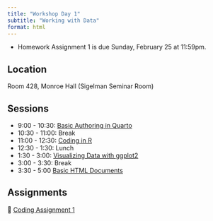 ```yaml
---
title: "Workshop Day 1"
subtitle: "Working with Data"
format: html
---
```


::: {.callout-important}
- Homework Assignment 1 is due Sunday, February 25 at 11:59pm.
:::

## Location

Room 428, Monroe Hall (Sigelman Seminar Room)

## Sessions

- 9:00 - 10:30: [Basic Authoring in Quarto]()
- 10:30 - 11:00: Break
- 11:00 - 12:30: [Coding in R]()
- 12:30 - 1:30: Lunch
- 1:30 - 3:00: [Visualizing Data with ggplot2]()
- 3:00 - 3:30: Break
- 3:30 - 5:00 [Basic HTML Documents]()

## Assignments

| 🧮 [Coding Assignment 1](/assignments/coding-assignment-1.html)